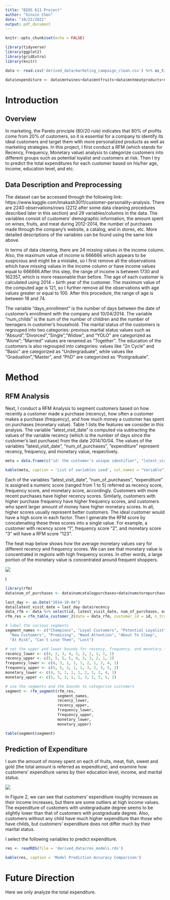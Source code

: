 ```yaml
---
title: "BIOS 611 Project"
author: "Xinxin Chen"
date: "10/22/2021"
output: pdf_document
---
```


```r
knitr::opts_chunk$set(echo = FALSE)
```

```r
library(tidyverse)
library(ggplot2)
library(gridExtra)
library(knitr)
```

```r
data <- read.csv('derived_data/marketing_campaign_clean.csv') %>% as_tibble()

data$expenditure <- data$mntwines+data$mntfruits+data$mntmeatproducts+data$mntfishproducts+data$mntsweetproducts+data$mntgoldprods
```


# Introduction

## Overview

In marketing, the Pareto principle (80/20 rule) indicates that $80 \%$ of profits come from $20 \%$ of customers, so it is essential for a company to identify its ideal customers and target them with more personalized products as well as marketing strategies. In this project, I first conduct a RFM (which stands for Recency, Frequency, Monetary value) analysis to categorize customers into different groups such as potential loyalist and customers at risk. Then I try to predict the total expenditures for each customer based on his/her age, income, education level, and etc. 

## Data Description and Preprocessing

The dataset can be accessed through the following link: https://www.kaggle.com/imakash3011/customer-personality-analysis. There are 2240 observations/rows (2212 after some data cleaning procedures described later in this section) and 29 variables/columns in the data. The variables consist of customers' demographic information, the amount spent on wines, fruits, and meat during 2012-2014, the number of purchases made through the company's website, a catalog, and in stores, etc. More detailed descriptions of the variables can be found using the same link above.

In terms of data cleaning, there are 24 missing values in the income column. Also, the maximum value of income is 666666 which appears to be suspicious and might be a mistake, so I first remove all the observations which have missing values in the income column or have income values equal to 666666.After this step, the range of income is between 1730 and 162357, which is more reasonable than before. The age of each customer is calculated using $2014-\text{birth year of the customer}$. The maximum value of the computed age is 121, so I further remove all the observations with age values greater or equal to 100. After this procedure, the range of age is between 18 and 74. 

The variable "days_enrollment" is the number of days between the date of customer's enrollment with the company and 10/04/2014. The variable "num_childs" is the sum of the number of children and the number of teenagers in customer's household. The marital status of the customers is regrouped into two categories: previous martial status values such as "Absurd","Divorced","Single","Widow", and "YOLO" are categorized as "Alone"; "Married" values are renamed as "Together". The education of the customers is also regrouped into categories: values like "2n Cycle" and "Basic" are categorized as "Undergraduate", while values like "Graduation","Master", and "PhD" are categorized as "Postgraduate".


# Method

## RFM Analysis

Next, I conduct a RFM Analysis to segment customers based on how recently a customer made a purchase (recency), how often a customer makes a purchase (frequency), and how much money a customer has spent on purchases (monetary value). Table 1 lists the features we consider in this analysis. The variable "latest_visit_date" is computed via subtracting the values of the variable recency (which is the number of days since the customer's last purchase) from the date 2014/10/04. The values of the variables "latest_visit_date", "num_of_purchases", "expenditure" represent recency, frequency, and monetary value, respectively.

```r
meta = data.frame(c("id: the customer's unique identifier", "latest_visit_date: the date of the customer's latest visit", "num_of_purchases: the total number of purchases made in stores, through the company's website and using a catalogue", "expenditure:the total amount of money spent on fruits, meat, fish, sweet and gold")) %>% as_tibble()
```


```r
kable(meta, caption = 'List of variables used', col.names = "Variable")
```

Each of the variables "latest_visit_date", "num_of_purchases", "expenditure" is assigned a numeric score (ranged from 1 to 5) referred as recency score, frequency score, and monetary score, accordingly. Customers with more recent purchases have higher recency scores. Similarly, customers with higher purchase frequency have higher frequency scores, and customers who spent larger amount of money have higher monetary scores. In all, higher scores usually represent better customers. The ideal customer would have a high score in each factor. Then I generate the RFM score by concatenating these three scores into a single value. For example, a customer with recency score "1", frequency score "2", and monetary score "3" will have a RFM score "123". 

The heat map below shows how the average monetary values vary for different recency and frequency scores. We can see that monetary value is concentrated in regions with high frequency scores. In other words, a large portion of the monetary value is concentrated around frequent shoppers. 

![](figures/figure_heatmap.png)


I 

```r
library(rfm)
data$num_of_purchases <- data$numcatalogpurchases+data$numstorepurchases+data$numwebpurchases

last_day <- as.Date("2014-10-04")
data$latest_visit_date = last_day-data$recency
data_rfm <- data %>% select(id, latest_visit_date, num_of_purchases, expenditure)
rfm_res = rfm_table_customer_2(data = data_rfm, customer_id = id, n_transactions = num_of_purchases, latest_visit_date = latest_visit_date, total_revenue = expenditure, analysis_date = last_day)

# label the various segments
segment_names <- c("Champions", "Loyal Customers", "Potential Loyalist",
  "New Customers", "Promising", "Need Attention", "About To Sleep",
  "At Risk", "Can't Lose Them", "Lost")

# set the upper and lower bounds for recency, frequency, and monetary for the above segments
recency_lower <- c(4, 2, 3, 4, 3, 2, 2, 1, 1, 1)
recency_upper <- c(5, 5, 5, 5, 4, 3, 3, 2, 1, 2)
frequency_lower <- c(4, 3, 1, 1, 1, 2, 1, 2, 4, 1)
frequency_upper <- c(5, 5, 3, 1, 1, 3, 2, 5, 5, 2)
monetary_lower <- c(4, 3, 1, 1, 1, 2, 1, 2, 4, 1)
monetary_upper <- c(5, 5, 3, 1, 1, 3, 2, 5, 5, 2)

# use the segments and the bounds to categorize customers
segment <- rfm_segment(rfm_res,
                       segment_names,
                       recency_lower,
                       recency_upper,
                       frequency_lower, 
                       frequency_upper, 
                       monetary_lower,
                       monetary_upper)
```


```r
table(segment$segment)
```


## Prediction of Expenditure

I sum the amount of money spent on each of fruits, meat, fish, sweet and gold (the total amount is referred as expenditure), and examine how customers' expenditure varies by their education level, income, and marital status. 

![](figures/figure2.png)

In Figure 2, we can see that customers' expenditure roughly increases as their income increases, but there are some outliers at high income values. The expenditure of customers with undergraduate degree seems to be slightly lower than that of customers with postgraduate degree. Also, customers without any child have much higher expenditure than those who have childs, but customers' expenditure does not differ much by their marital status.  


I select the following variables to predict expenditure. 

```r
res <- readRDS(file = 'derived_data/res_models.rds')

kable(res, caption = 'Model Prediction Accuracy Comparison')
```

# Future Direction

Here we only analyze the total expenditure. 
